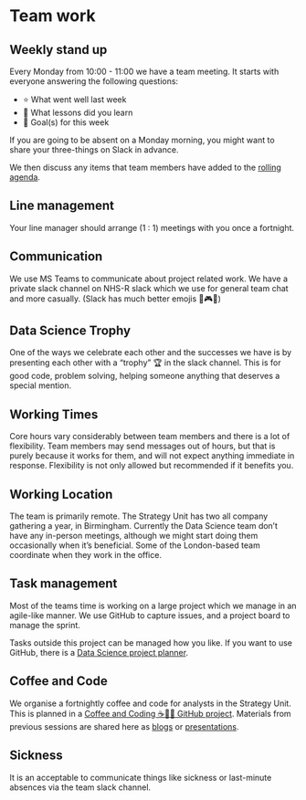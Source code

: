 # Team work

## Weekly stand up

Every Monday from 10:00 - 11:00 we have a team meeting. It starts with everyone answering the following questions:

- ⭐ What went well last week
- 🦉 What lessons did you learn
- 🎯 Goal(s) for this week

If you are going to be absent on a Monday morning, you might want to share your three-things on Slack in advance.

We then discuss any items that team members have added to the [rolling agenda](https://docs.google.com/document/d/1WukwitMpDU9RexZaXHIvEf-vV6iGKLjCsdAVfKcIMPE/).

## Line management

Your line manager should arrange (1 : 1) meetings with you once a fortnight.

## Communication

We use MS Teams to communicate about project related work. 
We have a private slack channel on NHS-R slack which we use for general team chat and more casually. (Slack has much better emojis 🤸🎮🦥)

## Data Science Trophy 

One of the ways we celebrate each other and the successes we have is by presenting each other with a “trophy” 🏆 in the slack channel. This is for good code, problem solving, helping someone anything that deserves a special mention.

## Working Times 

Core hours vary considerably between team members and there is a lot of flexibility. Team members may send messages out of hours, but that is purely because it works for them, and will not expect anything immediate in response. Flexibility is not only allowed but recommended if it benefits you. 

## Working Location

The team is primarily remote. The Strategy Unit has two all company gathering a year, in Birmingham. Currently the Data Science team don't have any in-person meetings, although we might start doing them occasionally when it's beneficial. Some of the London-based team coordinate when they work in the office.

## Task management

Most of the teams time is working on a large project which we manage in an agile-like manner. We use GitHub to capture issues, and a project board to manage the sprint. 

Tasks outside this project can be managed how you like. If you want to use GitHub, there is a [Data Science project planner](https://github.com/orgs/The-Strategy-Unit/projects/12).

## Coffee and Code

We organise a fortnightly coffee and code for analysts in the Strategy Unit. This is planned in a [Coffee and Coding ☕🧑‍💻 GitHub project](https://github.com/orgs/The-Strategy-Unit/projects/14). Materials from previous sessions are shared here as [blogs](../blogs/) or [presentations](../presentations/).

## Sickness

It is an acceptable to communicate things like sickness or last-minute absences via the team slack channel. 



